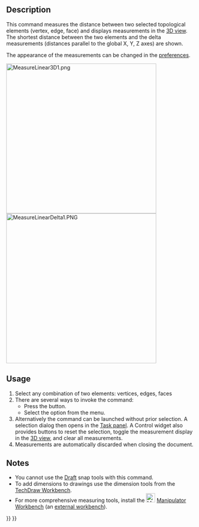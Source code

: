 <languages/>

{{Docnav
|
|
|[[Part_Workbench|Part]]
|IconL=
|IconR=
|IconC=Workbench_Part.svg
}}

{{VeryImportantMessage|This command is obsolete, it is not available in {{VersionPlus|1.0}}.<br>Use [[Image:Std_Measure.svg|24px]] [[Std_Measure|Std Measure]] instead.}}

{{GuiCommand
|Name=Part Measure Linear
|MenuLocation=Measure → Measure Linear
|Workbenches=[[Part_Workbench|Part]]
|SeeAlso=[[Std_MeasureDistance|Std MeasureDistance]], [[Draft_Dimension|Draft Dimension]]
}}

==Description==

This command measures the distance between two selected topological elements (vertex, edge, face) and displays measurements in the [[3D_view|3D view]]. The shortest distance between the two elements and the delta measurements (distances parallel to the global X, Y, Z axes) are shown.

The appearance of the measurements can be changed in the [[PartDesign_Preferences#Measure|preferences]].

[[File:MeasureLinear3D1.png|400px]]
[[File:MeasureLinearDelta1.PNG|400px]]

==Usage==

# Select any combination of two elements: vertices, edges, faces
# There are several ways to invoke the command:
#* Press the {{Button|[[Image:Part_Measure_Linear.svg|16px]] [[Part_Measure_Linear|Measure Linear]]}} button.
#* Select the {{MenuCommand|Measure → [[Image:Part_Measure_Linear.svg|16px]] Measure Linear}} option from the menu.
# Alternatively the command can be launched without prior selection. A selection dialog then opens in the [[Task_panel|Task panel]]. A Control widget also provides buttons to reset the selection, toggle the measurement display in the [[3D_view|3D view]], and clear all measurements.
# Measurements are automatically discarded when closing the document.

==Notes==

* You cannot use the [[Draft_Workbench|Draft]] snap tools with this command.
* To add dimensions to drawings use the dimension tools from the [[TechDraw_Workbench|TechDraw Workbench]].
* For more comprehensive measuring tools, install the [[Image:Manipulator_workbench_icon.svg|24px|link=Manipulator_Workbench]] [[Manipulator_Workbench|Manipulator Workbench]] (an [[External_workbenches|external workbench]]).


{{Docnav
|
|
|[[Part_Workbench|Part]]
|IconL=
|IconR=
|IconC=Workbench_Part.svg
}}

{{Part Tools navi{{#translation:}}}}
{{Userdocnavi{{#translation:}}}}